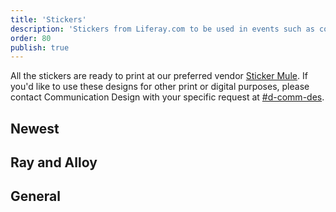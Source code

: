 ```yaml
---
title: 'Stickers'
description: 'Stickers from Liferay.com to be used in events such as conferences, meetups, internal events, etc'
order: 80
publish: true
---
```



All the stickers are ready to print at our preferred vendor [Sticker Mule](https://www.stickermule.com "Sticker Mule"). If you'd like to use these designs for other print or digital purposes, please contact Communication Design with your specific request at [#d-comm-des](https://liferay.slack.com/archives/CKETJ1DTR "Commdesign Slack Channel").


## Newest

<Grid variant='smallCards' >
    <AssetDownload
		type="Icon"
		title="Grow and Get Better - Floral"
		source="/images/blueprints/stickers/Grow-and-GetBetter.png"
		imageWidth="50"
        link="https://drive.google.com/open?id=1p9sDw9_lyNjc8VMIWrPZ57JKXrARp9kg"
	/>
	<AssetDownload
		type="Icon"
		title="Grow and Get Better 1"
		source="/images/blueprints/stickers/Grow-and-Get-Better-1.png"
		imageWidth="50"
        link="https://drive.google.com/open?id=11jrvFiRLzoOhdt1olnflrxPDJizCQV4S"
	/>
	<AssetDownload
		type="Icon"
		title="Grow and Get Better 2"
		source="/images/blueprints/stickers/Grow-and-Get-Better-2.png"
		imageWidth="50"
        link="https://drive.google.com/open?id=1Fl_Q7RW3kI73dDPde605OcxTfZNPXq7S"
	/>
	<AssetDownload
		type="Icon"
		title="Grow and Get Better 3"
		source="/images/blueprints/stickers/Grow-and-Get-Better-3.png"
		imageWidth="50"
        link="https://drive.google.com/open?id=1w8FUQ3kylSnihMKPMkFEz8Em66ioOMxR"
	/>
	<AssetDownload
		type="Icon"
		title="Grow and Get Better 4"
		source="/images/blueprints/stickers/Grow-and-Get-Better-4.png"
		imageWidth="50"
        link="https://drive.google.com/open?id=18tRD_6ocj_IkEOerO9hESZMfBtDxZJmL"
	/>
	<AssetDownload
		type="Icon"
		title="Grow and Get Better 5"
		source="/images/blueprints/stickers/Grow-and-Get-Better-5.png"
		imageWidth="50"
        link="https://drive.google.com/open?id=10S8DkaD3VoRmdwKGnR89EqsMWvIqfOdF"
	/>	
</Grid>

## Ray and Alloy

<Grid variant='smallCards' >
    <AssetDownload
		type="Icon"
		title="Future Ray"
		source="/images/blueprints/stickers/FutureRay.png"
		imageWidth="50"
		link="https://drive.google.com/open?id=13hY5x-YramiLOWoT86dJt-8Iv3HnCTO4"
	/>
	<AssetDownload
		type="Icon"
		title="Ray and Alloy"
		source="/images/blueprints/stickers/Ray-and-Alloy.png"
		imageWidth="50"
        link="https://drive.google.com/open?id=1vGJzJ_-O02ueZ7MmDT-2Bb_UWdKiWvDP"
    />
	<AssetDownload
		type="Icon"
		title="Ray Hoodie"
		source="/images/blueprints/stickers/RayHoodie.png"
		imageWidth="50"
		link="https://drive.google.com/open?id=1ii1MveC-v2JGK6jYcYWF6T_fPKDeV1E-"
	/>
	<AssetDownload
		type="Icon"
		title="Playing Cards"
		source="/images/blueprints/stickers/PlayingCards.png"
		imageWidth="50"
		link="https://drive.google.com/open?id=17gMT3tyzrFjpexcnV7fF6KDrcSkzk94u"
	/>
	    <AssetDownload
		type="Icon"
		title="Ray Space"
		source="/images/blueprints/stickers/RaySpace.png"
		imageWidth="50"
		link="https://drive.google.com/open?id=1hn5nPc_VMa44DMTNt2NgCs3qoWpHeEiV"
	/>
    <AssetDownload
		type="Icon"
		title="Ray With Blaster"
		source="/images/blueprints/stickers/Ray-with-Blaster.png"
		imageWidth="50"
		link="https://drive.google.com/open?id=17oragE5xC3RHVPYsklQAffzKHHqINiTL"
    />
	<AssetDownload
		type="Icon"
		title="Ray Posing"
		source="/images/blueprints/stickers/Ray-Posing.png"
		imageWidth="50"
		link="https://drive.google.com/open?id=14MuAoo_c3hnqqoTwOB_6p_aFgH05IDgm"
    />
	<AssetDownload
		type="Icon"
		title="Alloy Robot"
		source="/images/blueprints/stickers/Alloy-Robot.png"
		imageWidth="50"
		link="https://drive.google.com/open?id=14fYSUNqra82ZiV3q-ESv5ThnmcXQmrao"
    />
	<AssetDownload
		type="Icon"
		title="Ray and Alloy in Spain"
		source="/images/blueprints/stickers/Ray-Alloy-in-Spain.png"
		imageWidth="50"
		link="https://drive.google.com/open?id=1DYSh_7849ZCBtaiQeCZMl0ZQbphWtRhE"
    />
</Grid>

## General

<Grid variant='smallCards' >
    <AssetDownload
		type="Icon"
		title="Devcon 2019"
		source="/images/blueprints/stickers/Devcon19.png"
		imageWidth="50"
		link="https://drive.google.com/open?id=15sz2W7iM4iScwYkApTdorLK1pYqfYcvy"
	/>   
    <AssetDownload
		type="Icon"
		title="Community"
		source="/images/blueprints/stickers/Liferay-Community-Globe.png"
		imageWidth="50"
		link="https://drive.google.com/open?id=1SFNG_Dx0dA5Mgy5OCbedUYfE2htBJ322"
	/>
    <AssetDownload
		type="Icon"
		title="Earth and Moon"
		source="/images/blueprints/stickers/Earth-and-Moon1.png"
		imageWidth="50"
		link="https://drive.google.com/open?id=1FfxODy1lm9u2Qx1ucuEah0yNY97G5R5G"
	/>
    <AssetDownload
		type="Icon"
		title="Fruit Label"
		source="/images/blueprints/stickers/FruitLabel-Orange.png"
		imageWidth="50"
		link="https://drive.google.com/open?id=1T_wtSFo4tQOgxTB2nzd4VyiwsM_R0ilm"
	/>
    <AssetDownload
		type="Icon"
		title="Liferay"
		source="/images/blueprints/stickers/LiferayLogo.png"
		imageWidth="50"
		link="https://drive.google.com/open?id=1z5WkJ7m5ASbL_2AiutkeobItJHJ5AzJv"
    />
    <AssetDownload
		type="Icon"
		title="Liferay Nerd 1"
		source="/images/blueprints/stickers/LiferayNerd1.png"
		imageWidth="50"
		link="https://drive.google.com/open?id=1VFvDntkwTAQN1saEW23xWSn7YyefizEw"
	/>
    <AssetDownload
		type="Icon"
		title="Liferay Nerd 2"
		source="/images/blueprints/stickers/LiferayNerd2.png"
		imageWidth="50"
		link="https://drive.google.com/open?id=1FFkeP-GK8_JuM5vZrJ11y8NjXGB5w8AR"
	/>
    <AssetDownload
		type="Icon"
		title="Liferay Waffle"
		source="/images/blueprints/stickers/LiferayWaffle.png"
		imageWidth="50"
		link="https://drive.google.com/open?id=1ePbZiADNKifnoqft5ZQBfU4nLvwF5S7d"
	/>
	<AssetDownload
		type="Icon"
		title="Down and Nerdy"
		source="/images/blueprints/stickers/Down-and-Nerdy.png"
		imageWidth="50"
		link="https://drive.google.com/open?id=1qRcDoFZAmAFCqAXkWL2l9R-z5IKYd2Dg"
    />
	<AssetDownload
		type="Icon"
		title="Nerds for Life"
		source="/images/blueprints/stickers/Nerds-for-Life.png"
		imageWidth="50"
		link="https://drive.google.com/open?id=1kgxJ15JwagwqzJXqd70FVieg59LbEpnT"
    />
	<AssetDownload
		type="Icon"
		title="Open Source Community"
		source="/images/blueprints/stickers/Open-Source.png"
		imageWidth="50"
		link="https://drive.google.com/open?id=1kNK5oXBWNAxkhFTJkkmBXoK1UPdAneyk"
    />
	<AssetDownload
		type="Icon"
		title="Show Me The Code"
		source="/images/blueprints/stickers/Show-Me-the-Code.png"
		imageWidth="50"
		link="https://drive.google.com/open?id=15ugHUwVlKVVyebevY-fHCMsJKYLpa9pX"
    />
</Grid>
